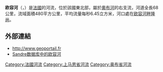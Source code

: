 {{noteTA
|G1=法国地名
|G2=单位
}}
{{Infobox river
| name              = 欧容河
| native_name       = Aujon 
| image             = L'Aujon, le lavoir à Longchamp-sur-Aujon (Avril 2007).jpg 
| image_caption     = 欧容河畔的洗衣处，[[欧容河畔隆尚|欧容河畔隆尚]]
| map               = Aujon.png
| map_caption       = 欧容河流域图
| source1_location  = [[佩罗涅莱方丹|佩罗涅莱方丹]]| source1_coordinates= {{coord|47|48|50|N|05|10|46|E}}
| mouth_location    = [[奧布河|奧布河]]
| mouth_coordinates = {{coord|48|09|20|N|04|47|50|E|display=inline,title}}
| progression       = {{RAube}}
| subdivision_type1 = [[世界政區索引|国家]]
| subdivision_name1 = {{FR}}
| length            = {{convert|68|km|mi|abbr=on}} 
| source1_elevation = {{convert|430|m|ft|abbr=on}} 
| mouth_elevation   = {{convert|185|m|ft|abbr=on}} 
| discharge1_avg    = {{convert|6.45|m3/s|cuft/s|abbr=on}} 
| basin_size        = {{convert|480|km2|sqmi|abbr=on}}
}}
'''欧容河'''（{{lang-fr|Aujon}}，{{IPA-fr|oʒɔ̃}}）是[[法國|法國]]的河流，位於該國東北部，屬於[[奧布河|奧布河]]的右支流，河道全長68公里，流域面積480平方公里，平均流量每秒6.45立方米，河口處在[[欧容河畔隆尚|欧容河畔隆尚]]。

==外部連結==
*http://www.geoportail.fr {{Wayback|url=http://www.geoportail.fr/ |date=20101215171356 }}
*[http://sandre.eaufrance.fr/app/chainage/courdo/htm/F11-0400.php?cg=F11-0400 Sandre数据库中的欧容河]

{{France-geo-stub}}
[[Category:法國河流|Category:法國河流]]
[[Category:上马恩省河流|Category:上马恩省河流]]
[[Category:奥布省河流|Category:奥布省河流]]